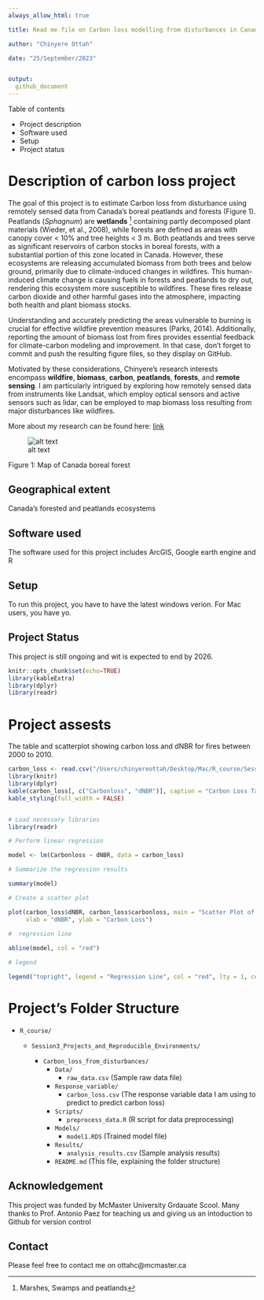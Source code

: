 ```yaml
---
always_allow_html: true

title: Read me file on Carbon loss modelling from disturbances in Canada using remotely sensed data

author: "Chinyere Ottah"

date: "25/September/2023"


output:
  github_document
---
```



Table of contents

* Project description
* Software used
* Setup
* Project status

# Description of carbon loss project

The goal of this project is to estimate Carbon loss from disturbance using remotely sensed data from Canada's boreal peatlands and forests (Figure 1). Peatlands (*Sphagnum*) are **wetlands** ^[Marshes, Swamps and peatlands] containing partly decomposed plant materials (Wieder, et al., 2008), while forests are defined as areas with canopy cover < 10% and tree heights < 3 m. Both peatlands and trees serve as significant reservoirs of carbon stocks in boreal forests, with a substantial portion of this zone located in Canada. However, these ecosystems are releasing accumulated biomass from both trees and below ground, primarily due to climate-induced changes in wildfires. This human-induced climate change is causing fuels in forests and peatlands to dry out, rendering this ecosystem more susceptible to wildfires. These fires release carbon dioxide and other harmful gases into the atmosphere, impacting both health and plant biomass stocks.

Understanding and accurately predicting the areas vulnerable to burning is crucial for effective wildfire prevention measures (Parks, 2014). Additionally, reporting the amount of biomass lost from fires provides essential feedback for climate-carbon modeling and improvement.
In that case, don't forget to commit and push the resulting figure files, so they display on GitHub.

Motivated by these considerations, Chinyere's research interests encompass **wildfire**, **biomass**, **carbon**, **peatlands**, **forests**, and **remote sensing**. I am particularly intrigued by exploring how remotely sensed data from instruments like Landsat, which employ optical sensors and active sensors such as lidar, can be employed to map biomass loss resulting from major disturbances like wildfires. 


More about my research can be found here:
[link](https://scholar.google.com/citations?user=pv3jaowAAAAJ&hl=en)

![alt text](/Users/chinyereottah/Desktop/Mac/R_course/Week4_github/Assignment4/my-GEO712-repository/Boreal_forest/Canadian_Boreal_Forest.png)

Figure 1: Map of Canada boreal forest

## Geographical extent
Canada's forested and peatlands ecosystems

## Software used
The software used for this project includes ArcGIS, Google earth engine and R

## Setup

To run this project, you have to have the latest windows verion. For Mac users, you have yo.

## Project Status

This project is still ongoing and wit is expected to end by 2026.


```r
knitr::opts_chunk$set(echo=TRUE)
library(kableExtra)
library(dplyr)
library(readr)
```

# Project assests 

The table and scatterplot showing carbon loss and dNBR for fires  between 2000 to 2010. 


```r

carbon_loss <- read.csv("/Users/chinyereottah/Desktop/Mac/R_course/Session3_Projects_and_Reproducible_Environments/Carbon_loss_from_disturbances/Response_variable/carbon_loss.csv")
library(knitr)
library(dplyr)
kable(carbon_loss[, c("Carbonloss", "dNBR")], caption = "Carbon Loss Table") %>%
kable_styling(full_width = FALSE) 


# Load necessary libraries
library(readr)

# Perform linear regression

model <- lm(Carbonloss ~ dNBR, data = carbon_loss)

# Summarize the regression results

summary(model)

# Create a scatter plot

plot(carbon_loss$dNBR, carbon_loss$carbonloss, main = "Scatter Plot of dNBR vs Carbon Loss",
     xlab = "dNBR", ylab = "Carbon Loss")
     
#  regression line

abline(model, col = "red")

# legend

legend("topright", legend = "Regression Line", col = "red", lty = 1, cex = 0.8)

```

# Project's Folder Structure
  
- `R_course/`

  - `Session3_Projects_and_Reproducible_Environments/`
  
    - `Carbon_loss_from_disturbances/`
      - `Data/`
        - `raw_data.csv` (Sample raw data file)
      - `Response_variable/`
        - `carbon_loss.csv` (The response variable data I am using to predict to predict carbon loss)
      - `Scripts/`
        - `preprocess_data.R` (R script for data preprocessing)
      - `Models/`
        - `model1.RDS` (Trained model file)
      - `Results/`
        - `analysis_results.csv` (Sample analysis results)
        
      - `README.md` (This file, explaining the folder structure)
      
      
## Acknowledgement

This project was funded by McMaster University Grdauate Scool. Many thanks to Prof. Antonio Paez for teaching us and giving us an intoduction to Github for version control  

## Contact
Please feel free to contact me on ottahc@mcmaster.ca